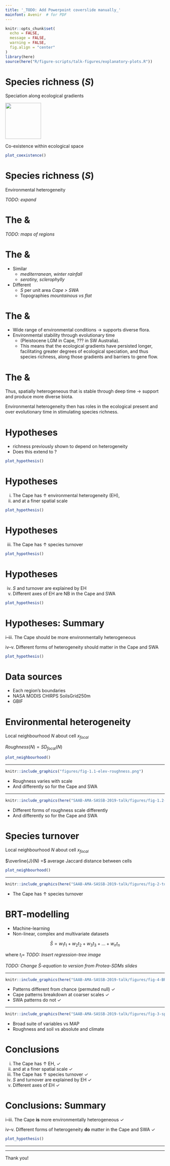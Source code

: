 ```yaml
---
title: '_TODO: Add Powerpoint coverslide manually_'
mainfont: Avenir  # for PDF
---
```


```r
knitr::opts_chunk$set(
  echo = FALSE,
  message = FALSE,
  warning = FALSE,
  fig.align = "center"
)
library(here)
source(here("R/figure-scripts/talk-figures/explanatory-plots.R"))
```

# Species richness ($S$)

\center Speciation along ecological gradients

\center ![](figures/speciation.png){ width=3cm }

<!--FIXME
```r
knitr::include_graphics(here("SAAB-AMA-SASSB-2019-talk/figures/speciation.png"))
```
-->

\center Co-existence within ecological space

```r
plot_coexistence()
```

# Species richness ($S$)

\center Environmental heterogeneity\footnotemark[1]\footnotemark[2]

_TODO: expand_

\footnotetext[1]{Kreft \& Jetz 2007. \emph{PNAS} 104(14)}
\footnotetext[2]{Thuiller et al. 2006. \emph{Ecography} 29(5)}

# The \textcolor{orange}{Cape} & \textcolor{blue}{SWA}

_TODO: maps of regions_

# The \textcolor{orange}{Cape} & \textcolor{blue}{SWA}

- Similar
  - \textcolor{brown}{Environments} \hfill _mediterranean, winter rainfall_
  - \textcolor{green}{Plant ecologies} \hfill _serotiny, sclerophylly_

- Different
  - $S$ per unit area \hfill _Cape > SWA_
  - Topographies \hfill _mountainous vs flat_

# The \textcolor{orange}{Cape} & \textcolor{blue}{SWA}

- Wide range of environmental conditions $\rightarrow$ supports diverse flora.
- Environmental stability through evolutionary time 
  - (Pleistocene LGM in Cape, ??? in SW Australia).
  - This means that the ecological gradients have persisted longer, facilitating greater degrees of ecological speciation, and thus species richness, along those gradients and barriers to gene flow.

# The \textcolor{orange}{Cape} & \textcolor{blue}{SWA}

Thus, spatially heterogeneous that is stable through deep time $\rightarrow$ support and produce more diverse biota. 

Environmental heterogeneity then has roles in the ecological present and over evolutionary time in stimulating species richness\footnotemark[1]\footnotemark[2]\footnotemark[3].

\footnotetext[1]{Cramer \& Verboom 2016. \emph{J. Biogeography} 44(3)}
\footnotetext[2]{Kreft \& Jetz 2007. \emph{PNAS} 104(14)}
\footnotetext[3]{Thuiller et al. 2006. \emph{Ecography} 29(5)}

<!--
Cramer & Verboom 2016. _J. Biogeography_ 44(3)
Gaston 2000. _Nature_ 405(6783)
Kreft & Jetz 2007. _PNAS_ 104(14)
Mouchet et al. 2015. _PLoS ONE_ 10(7)
Thuiller et al. 2006. _Ecography_ 29(5)
-->

# Hypotheses

- \textcolor{orange}{Cape} richness previously shown to depend on heterogeneity\footnotemark[1]
- Does this extend to \textcolor{blue}{SWA}?

```r
plot_hypothesis()
```

\footnotetext[1]{Cramer \& Verboom 2016. \emph{J. Biogeography} 44(3)}

# Hypotheses

i. The Cape has $\uparrow$ environmental heterogeneity (EH),
ii. and at a finer spatial scale

```r
plot_hypothesis()
```

# Hypotheses

iii. The Cape has $\uparrow$ species turnover

```r
plot_hypothesis()
```

# Hypotheses

iv. $S$ and turnover are explained by EH
v. Different axes of EH are NB in the Cape and SWA 

\textcolor{brown}{(Soil?)}
  
```r
plot_hypothesis()
```

# Hypotheses: Summary

i--iii. The Cape should be more environmentally heterogeneous

iv--v. Different forms of heterogeneity should matter in the Cape and SWA

```r
plot_hypothesis()
```

# Data sources

- Each region’s boundaries
- \textcolor{brown}{Environmental data}
  \par \hfill NASA MODIS
  \par \hfill CHIRPS
  \par \hfill SoilsGrid250m
- \textcolor{green}{Vascular plant occurrence records}
  \par \hfill GBIF

# Environmental heterogeneity

Local neighbourhood $N$ about cell $x_{focal}$

$Roughness(N) = SD_{focal}(N)$

```r
plot_neighbourhood()
```

***

```r
knitr::include_graphics("figures/fig-1.1-elev-roughness.png")
```

- Roughness varies with scale
- And differently so for the Cape and SWA

***

```r
knitr::include_graphics(here("SAAB-AMA-SASSB-2019-talk/figures/fig-1.2-CLES-roughness.png"))
```

- Different forms of roughness scale differently
- And differently so for the Cape and SWA

# Species turnover

Local neighbourhood $N$ about cell $x_{focal}$

$\overline{J}(N) =$ average Jaccard distance between cells

```r
plot_neighbourhood()
```

***

```r
knitr::include_graphics(here("SAAB-AMA-SASSB-2019-talk/figures/fig-2-turnover.png"))
```

- The Cape has $\uparrow$ species turnover

# BRT-modelling

- Machine-learning
- Non-linear, complex and multivariate datasets

$$
  \hat{S} = w_1 t_1 + w_2 t_2 + w_3 t_3 + \dots + w_n t_n
$$

where $t_i =$ _TODO: Insert regression-tree image_

_TODO: Change $\hat{S}$-equation to version from Protea-SDMs slides_

***

```r
knitr::include_graphics(here("SAAB-AMA-SASSB-2019-talk/figures/fig-4-BRT-model-quality.png"))
```

- Patterns different from chance (permuted null) \hfill $\checkmark$
- Cape patterns breakdown at coarser scales \hfill $\checkmark$
- SWA patterns do not \hfill $\checkmark$

***

```r
knitr::include_graphics(here("SAAB-AMA-SASSB-2019-talk/figures/fig-3-species-environment-relationships.png"))
```

- Broad suite of variables vs MAP
- Roughness and soil vs absolute and climate

# Conclusions

i. The Cape has $\uparrow$ EH, \hfill $\checkmark$
ii. and at a finer spatial scale \hfill $\checkmark$
iii. The Cape has $\uparrow$ species turnover \hfill $\checkmark$
iv. $S$ and turnover are explained by EH \hfill $\checkmark$
v. Different axes of EH \hfill $\checkmark$

# Conclusions: Summary

i--iii. The Cape **is** more environmentally heterogeneous \hfill $\checkmark$

iv--v. Different forms of heterogeneity **do** matter in the Cape and SWA \hfill $\checkmark$

```r
plot_hypothesis()
```

***

\center \textcolor{brown}{Soil?}

***

\center Thank you\footnotemark[1]!

\footnotetext[1]{And an extra thank you to Mike and Tony}
